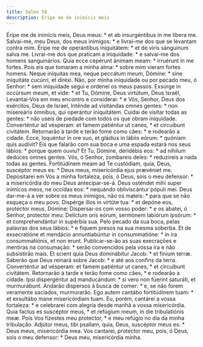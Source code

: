 ```yaml
---
title: Salmo 58
description: Eripe me de inimicis meis
---
```


<div class="side-by-side not-content">
  <span>
    Éripe me de inimícis meis, Deus meus: * et ab insurgéntibus in me líbera me.
  </span>
  <span>
    Salvai-me, meu Deus, dos meus inimigos: * e livrai-me dos que se levantam
    contra mim.
  </span>
  <span>
    Éripe me de operántibus iniquitátem: * et de viris sánguinum salva me.
  </span>
  <span>
    Livrai-me dos que praticam a iniquidade: * e salvai-me dos homens
    sanguinários.
  </span>
  <span>Quia ecce cepérunt ánimam meam: * irruérunt in me fortes.</span>
  <span>
    Pois eis que tomaram a minha alma: * sobre mim vieram fortes homens.
  </span>
  <span>
    Neque iníquitas mea, neque peccátum meum, Dómine: * sine iniquitáte cucúrri,
    et diréxi.
  </span>
  <span>
    Não, por minha iniquidade ou por pecado meu, ó Senhor: * sem iniquidade
    segui e ordenei os meus passos.
  </span>
  <span>
    Exsúrge in occúrsum meum, et vide: * et Tu, Dómine, Deus virtútum, Deus
    Israël,
  </span>
  <span>
    Levantai-Vos em meu encontro e considerai: * e Vós, Senhor, Deus dos
    exércitos, Deus de Israel,
  </span>
  <span>
    Inténde ad visitándas omnes gentes: * non misereáris ómnibus, qui operántur
    iniquitátem.
  </span>
  <span>
    Cuidai de visitar todas as gentes: * não useis de piedade com todos os que
    obram iniquidade.
  </span>
  <span>
    Converténtur ad vésperam: et famem patiéntur ut canes, * et circuíbunt
    civitátem.
  </span>
  <span>Retornarão à tarde e terão fome como cães: * e rodearão a cidade.</span>
  <span>
    Ecce, loquéntur in ore suo, et gládius in lábiis eórum: * quóniam quis
    audívit?
  </span>
  <span>
    Eis que falarão com sua boca e uma espada estará nos seus lábios: * porque
    quem ouviu?
  </span>
  <span>Et Tu, Dómine, deridébis eos: * ad níhilum dedúces omnes gentes.</span>
  <span>
    Vós, ó Senhor, zombareis deles: * reduzireis a nada todas as gentes.
  </span>
  <span>
    Fortitúdinem meam ad Te custódiam, quia, Deus, suscéptor meus es: * Deus
    meus, misericórdia ejus prævéniet me.
  </span>
  <span>
    Depositarei em Vós a minha fortaleza, pois, ó Deus, sois o meu defensor: * a
    misericórdia do meu Deus antecipar-se-á.
  </span>
  <span>
    Deus osténdet mihi super inimícos meos, ne occídas eos: * nequándo
    obliviscántur pópuli mei.
  </span>
  <span>
    Deus dar-me-á a ver sobre os meus inimigos, não os mateis: * para que se não
    esqueça o meu povo.
  </span>
  <span>
    Dispérge illos in virtúte tua: * et depóne eos, protéctor meus, Dómine:
  </span>
  <span>
    Dispersai-os com vosso poder: * e os abatei, ó Senhor, protector meu:
  </span>
  <span>
    Delíctum oris eórum, sermónem labiórum ipsórum: * et comprehendántur in
    supérbia sua.
  </span>
  <span>
    Pelo pecado da sua boca, pelas palavras dos seus lábios: * e fiquem presos
    na sua mesma soberba.
  </span>
  <span>
    Et de exsecratióne et mendácio annuntiabúntur in consummatióne: * in ira
    consummatiónis, et non erunt.
  </span>
  <span>
    Publicar-se-ão as suas execrações e mentiras na consumação: * serão
    convencidos pela vossa ira e não subsistirão mais.
  </span>
  <span>Et scient quia Deus dominábitur Jacob: * et fínium terræ.</span>
  <span>
    Saberão que Deus reinará sobre Jacob: * e até aos confins da terra.
  </span>
  <span>
    Converténtur ad vésperam: et famem patiéntur ut canes, * et circuíbunt
    civitátem.
  </span>
  <span>Retornarão à tarde e terão fome como cães, * e rodearão a cidade.</span>
  <span>
    Ipsi dispergéntur ad manducándum: * si vero non fúerint saturáti, et
    murmurábunt.
  </span>
  <span>
    Andarão dispersos à busca de comer: * e, se não forem veramente saciados,
    murmurarão.
  </span>
  <span>
    Ego autem cantábo fortitúdinem tuam: * et exsultábo mane misericórdiam tuam.
  </span>
  <span>
    Eu, porém, cantarei a vossa fortaleza: * e celebrarei com alegria desde
    manhã a vossa misericórdia.
  </span>
  <span>
    Quia factus es suscéptor meus, * et refúgium meum, in die tribulatiónis meæ.
  </span>
  <span>
    Pois Vos fizestes meu protector, * e meu refúgio no dia da minha tribulação.
  </span>
  <span>
    Adjútor meus, tibi psallam, quia, Deus, suscéptor meus es: * Deus meus,
    misericórdia mea.
  </span>
  <span>
    Vos cantarei, protector meu, pois, ó Deus, sois o meu defensor: * Deus meu,
    misericórdia minha.
  </span>
</div>
